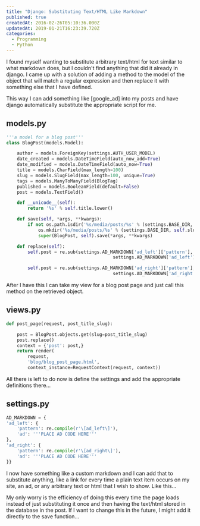 ```yaml
---
title: "Django: Substituting Text/HTML Like Markdown"
published: true
createdAt: 2016-02-26T05:10:36.000Z
updatedAt: 2019-01-21T16:23:39.720Z
categories:
  - Programming
  - Python
---
```


I found myself wanting to substitute arbitrary text/html for text similar to what markdown does, but I couldn't find
anything that did it already in django. I came up with a solution of adding a method to the model of the object that
will match a regular expression and then replace it with something else that I have defined.

This way I can add something like [google_ad] into my posts and have django automatically substitute the appropriate
script for me.

## models.py

```python
'''a model for a blog post'''
class BlogPost(models.Model):

    author = models.ForeignKey(settings.AUTH_USER_MODEL)
    date_created = models.DateTimeField(auto_now_add=True)
    date_modified = models.DateTimeField(auto_now=True)
    title = models.CharField(max_length=100)
    slug = models.SlugField(max_length=100, unique=True)
    tags = models.ManyToManyField(BlogTag)
    published = models.BooleanField(default=False)
    post = models.TextField()

    def __unicode__(self):
        return '%s' % self.title.lower()

    def save(self, *args, **kwargs):
        if not os.path.isdir('%s/media/posts/%s' % (settings.BASE_DIR, self.slug)):
            os.mkdir('%s/media/posts/%s' % (settings.BASE_DIR, self.slug))
            super(BlogPost, self).save(*args, **kwargs)

    def replace(self):
        self.post = re.sub(settings.AD_MARKDOWN['ad_left']['pattern'],
                                        settings.AD_MARKDOWN['ad_left']['ad'], self.post)

        self.post = re.sub(settings.AD_MARKDOWN['ad_right']['pattern'],
                                        settings.AD_MARKDOWN['ad_right']['ad'], self.post)

```

After I have this I can take my view for a blog post page and just call this method on the retrieved object.

## views.py

```python
def post_page(request, post_title_slug):

    post = BlogPost.objects.get(slug=post_title_slug)
    post.replace()
    context = {'post': post,}
    return render(
        request,
        'blog/blog_post_page.html',
        context_instance=RequestContext(request, context))
```

All there is left to do now is define the settings and add the appropriate definitions there...

## settings.py

```python
AD_MARKDOWN = {
'ad_left': {
    'pattern': re.compile(r'\[ad_left\]'),
    'ad': '''PLACE AD CODE HERE'''
},
'ad_right': {
    'pattern': re.compile(r'\[ad_right\]'),
    'ad': '''PLACE AD CODE HERE'''
}}
```

I now have something like a custom markdown and I can add that to substitute anything, like a link for every time a
plain text item occurs on my site, an ad, or any arbitrary text or html that I wish to show. Like this...

My only worry is the efficiency of doing this every time the page loads instead of just substituting it once and then
having the text/html stored in the database in the post. If I want to change this in the future, I might add it
directly to the save function...
